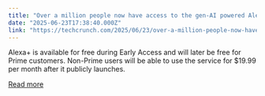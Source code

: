 ```yaml
---
title: "Over a million people now have access to the gen-AI powered Alexa+"
date: "2025-06-23T17:38:40.000Z"
link: "https://techcrunch.com/2025/06/23/over-a-million-people-now-have-access-to-the-gen-ai-powered-alexa/"
---
```


Alexa+ is available for free during Early Access and will later be free for Prime customers. Non-Prime users will be able to use the service for $19.99 per month after it publicly launches.

[Read more](https://techcrunch.com/2025/06/23/over-a-million-people-now-have-access-to-the-gen-ai-powered-alexa/)

